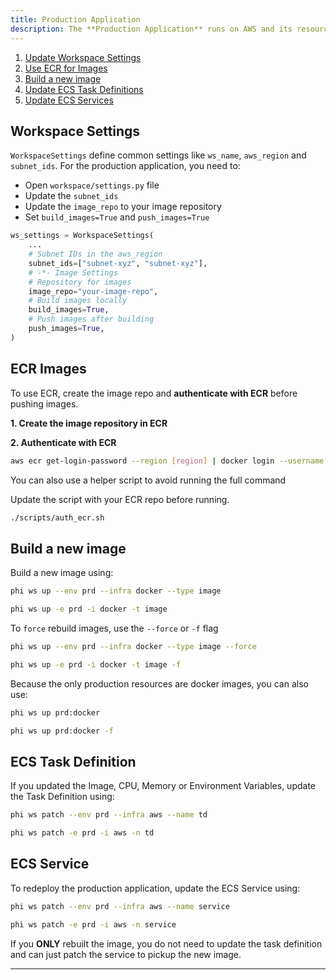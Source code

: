 ```yaml
---
title: Production Application
description: The **Production Application** runs on AWS and its resources are defined in the `workspace/prd_resources.py` file. This guide shows how to:
---
```


1. [Update Workspace Settings](#workspace-settings)
2. [Use ECR for Images](#ecr-images)
3. [Build a new image](#build-a-new-image)
4. [Update ECS Task Definitions](#ecs-task-definition)
5. [Update ECS Services](#ecs-service)

## Workspace Settings

`WorkspaceSettings` define common settings like `ws_name`, `aws_region` and `subnet_ids`. For the production application, you need to:

- Open `workspace/settings.py` file
- Update the `subnet_ids`
- Update the `image_repo` to your image repository
- Set `build_images=True` and `push_images=True`

```python workspace/settings.py
ws_settings = WorkspaceSettings(
    ...
    # Subnet IDs in the aws_region
    subnet_ids=["subnet-xyz", "subnet-xyz"],
    # -*- Image Settings
    # Repository for images
    image_repo="your-image-repo",
    # Build images locally
    build_images=True,
    # Push images after building
    push_images=True,
)
```

## ECR Images

To use ECR, create the image repo and **authenticate with ECR** before pushing images.

**1. Create the image repository in ECR**

<ImageContainer src="/images/create-ecr-image.png" alt="create-ecr-image" />

**2. Authenticate with ECR**

```bash Authenticate with ECR
aws ecr get-login-password --region [region] | docker login --username AWS --password-stdin [account].dkr.ecr.[region].amazonaws.com
```

You can also use a helper script to avoid running the full command

<Note>

Update the script with your ECR repo before running.

</Note>

<CodeGroup>

```bash Mac
./scripts/auth_ecr.sh
```

</CodeGroup>

## Build a new image

Build a new image using:

<CodeGroup>

```bash Terminal
phi ws up --env prd --infra docker --type image
```

```bash Shorthand
phi ws up -e prd -i docker -t image
```

</CodeGroup>

To `force` rebuild images, use the `--force` or `-f` flag

<CodeGroup>

```bash Terminal
phi ws up --env prd --infra docker --type image --force
```

```bash Shorthand
phi ws up -e prd -i docker -t image -f
```

</CodeGroup>

Because the only production resources are docker images, you can also use:

<CodeGroup>

```bash Build Images
phi ws up prd:docker
```

```bash Force Build Images
phi ws up prd:docker -f
```

</CodeGroup>

## ECS Task Definition

If you updated the Image, CPU, Memory or Environment Variables, update the Task Definition using:

<CodeGroup>

```bash Terminal
phi ws patch --env prd --infra aws --name td
```

```bash Shorthand
phi ws patch -e prd -i aws -n td
```

</CodeGroup>

## ECS Service

To redeploy the production application, update the ECS Service using:

<CodeGroup>

```bash Terminal
phi ws patch --env prd --infra aws --name service
```

```bash Shorthand
phi ws patch -e prd -i aws -n service
```

</CodeGroup>

<Note>

If you **ONLY** rebuilt the image, you do not need to update the task definition and can just patch the service to pickup the new image.

</Note>

---
